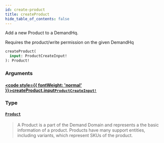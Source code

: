 ```yaml
---
id: create-product
title: createProduct
hide_table_of_contents: false
---
```








Add a new Product to a DemandHq.

Requires the product/write permission on the given DemandHq

```graphql
createProduct(
  input: ProductCreateInput!
): Product!
```


### Arguments

#### [<code style={{ fontWeight: 'normal' }}>createProduct.<b>input</b></code>](#)<Bullet />[`ProductCreateInput!`](/demand/api/graphql-admin/reference/inputs/product-create-input) <Badge class="secondary" text="non-null"/> <Badge class="secondary" text="input"/>
> 
> 

### Type

#### [`Product`](/demand/api/graphql-admin/reference/objects/product) <Badge class="secondary" text="object"/>
> A Product is a part of the Demand Domain and represents a the basic information of a product.
Products have many support entities, including variants, which represent SKUs of the product.
> 





